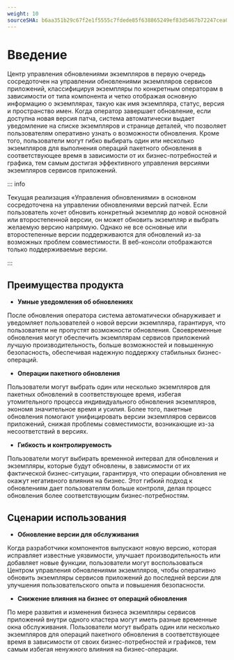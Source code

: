 ```yaml
---
weight: 10
sourceSHA: b6aa351b29c67f2e1f5555c7fdede85f638865249ef83d5467b72247cea0f591
---
```


# Введение

Центр управления обновлениями экземпляров в первую очередь сосредоточен на управлении обновлениями экземпляров сервисов приложений, классифицируя экземпляры по конкретным операторам в зависимости от типа компонента и четко отображая основную информацию о экземплярах, такую как имя экземпляра, статус, версия и пространство имен. Когда оператор завершает обновление, если доступна новая версия патча, система автоматически выдает уведомление на списке экземпляров и странице деталей, что позволяет пользователям оперативно узнать о возможности обновления. Кроме того, пользователи могут гибко выбирать один или несколько экземпляров для выполнения операций пакетного обновления в соответствующее время в зависимости от их бизнес-потребностей и графика, тем самым достигая эффективного управления версиями экземпляров сервисов приложений.

::: info

Текущая реализация «Управления обновлениями» в основном сосредоточена на управлении обновлениями версий патчей. Если пользователь хочет обновить конкретный экземпляр до новой основной или второстепенной версии, он может обновить экземпляр и выбрать желаемую версию напрямую. Однако не все основные или второстепенные версии поддерживаются для обновлений из-за возможных проблем совместимости. В веб-консоли отображаются только поддерживаемые версии.

:::

## Преимущества продукта

- **Умные уведомления об обновлениях**

После обновления оператора система автоматически обнаруживает и уведомляет пользователей о новой версии экземпляра, гарантируя, что пользователи не пропустят возможности обновления. Своевременные обновления могут обеспечить экземплярам сервисов приложений лучшую производительность, больше возможностей и повышенную безопасность, обеспечивая надежную поддержку стабильных бизнес-операций.

- **Операции пакетного обновления**

Пользователи могут выбрать один или несколько экземпляров для пакетных обновлений в соответствующее время, избегая утомительного процесса индивидуального обновления экземпляров, экономя значительное время и усилия. Более того, пакетные обновления помогают унифицировать версии экземпляров сервисов приложений, снижая проблемы совместимости, возникающие из-за несоответствий в версиях.

- **Гибкость и контролируемость**

Пользователи могут выбирать временной интервал для обновления и экземпляры, которые будут обновлены, в зависимости от их фактической бизнес-ситуации, гарантируя, что операции обновления не окажут негативного влияния на бизнес. Этот гибкий подход к обновлениям дает пользователям больше контроля, делая процесс обновления более соответствующим бизнес-потребностям.

## Сценарии использования

- **Обновление версии для обслуживания**

Когда разработчики компонентов выпускают новую версию, которая исправляет известные уязвимости, улучшает производительность или добавляет новые функции, пользователи могут воспользоваться Центром управления обновлениями экземпляров, чтобы оперативно обновить экземпляры сервисов приложений до последней версии для улучшения пользовательского опыта и повышения безопасности.

- **Снижение влияния на бизнес от операций обновления**

По мере развития и изменения бизнеса экземпляры сервисов приложений внутри одного кластера могут иметь разные временные окна обслуживания. Пользователи могут выбрать один или несколько экземпляров для операций пакетного обновления в соответствующее время в зависимости от своих бизнес-потребностей и графиков, тем самым избегая ненужного влияния на бизнес-операции.
